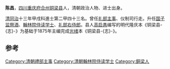 '''陈昌'''，[[四川|四川]][[重庆府|重庆府]][[合州|合州]][[铜梁县|铜梁县]]人，清朝政治人物、进士出身。

[[清|清]][[同治|同治]]十三年甲戌科進士第二甲四十三名。曾任[[礼部主事|礼部主事]]、仪制司行走。升任[[国子监祭酒|国子监祭酒]]、[[翰林院侍读学士|翰林院侍读学士]]、[[礼部右侍郎|礼部右侍郎]]。县人[[高启愚|高启愚]]编写的明代隆庆本《铜梁县-{志}-》为基础于1875年主编完成[[光绪|光绪]]本《铜梁县-{志}-》。

==参考==
{{Reflist}}
{{清朝人物小作品}}
{{同治十三年甲戌科殿試金榜}}
{{DEFAULTSORT:Chen陈}}
[[Category:清朝禮部主事|Category:清朝禮部主事]]
[[Category:清朝翰林院侍读学士|Category:清朝翰林院侍读学士]]
[[Category:銅梁人|Category:銅梁人]]